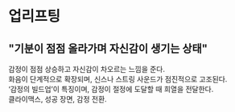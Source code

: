 # 업리프팅
## "기분이 점점 올라가며 자신감이 생기는 상태"
감정이 점점 상승하고 자신감이 차오르는 느낌을 준다.  
화음이 단계적으로 확장되며, 신스나 스트링 사운드가 점진적으로 고조된다.  
‘감정의 빌드업’이 특징이며, 감정이 절정에 도달할 때 희열을 전달한다.  
클라이맥스, 성공 장면, 감정 전환.
